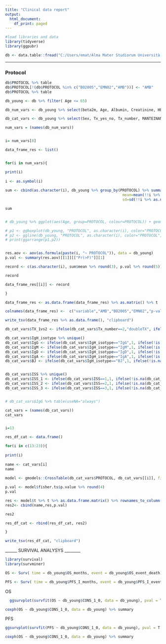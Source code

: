 ```yaml
---
title: "Clinical data report"
output:
  html_document:
    df_print: paged
---
```


```r
#load libraries and data
library(tidyverse)
library(ggpubr)

db <- data.table::fread("C:/Users/emat/Alma Mater Studiorum Università di Bologna/PROJECT 1q & 13 - Documenti/complete_database_1q_13_181019.txt", encoding = 'UTF-8')

```

____

### Protocol

```r

db$PROTOCOL %>% table
db$PROTOCOL[!(db$PROTOCOL %in% c("BO2005","EMN02","AMB"))] <- "AMB" 
db$PROTOCOL %>% table
```


```r

db_young <- db %>% filter( Age <= 65)

```



```r
db_num_vars <- db_young %>% select(beta2m, Age, Albumin, Creatinine, HB, PLTs, Tot_PC, LDH, Calcium)

db_cat_vars <- db_young %>% select(Sex, Tx_yes_no, Tx_number, MANTEINANCE, CONSOLIDATION, HB_m_105, plt_m_150, PC_60_01,ISS,IgH_isotype, `K/L`,PROTOCOL, FISH_del_17p, t_4_14)

```


```r

num_vars = (names(db_num_vars))


i= num_vars[8]

data_frame_res <- list()


for(i in num_vars){

print(i)
  
i <- as.symbol(i)
  
sum <- cbind(as.character(i), db_young %>% group_by(PROTOCOL) %>% summarise(count=n(), 
                                                     mean=mean(!!i %>% as.numeric(), na.rm=T), 
                                                     sd=sd(!!i %>% as.numeric(), na.rm=T)))

sum


# db_young %>% ggplot(aes(Age, group=PROTOCOL, colour=PROTOCOL)) + geom_density()

# p1 <- ggboxplot(db_young, "PROTOCOL", as.character(i), color="PROTOCOL")
# p2 <- ggline(db_young, "PROTOCOL", as.character(i), color="PROTOCOL", add = c("mean_se", "jitter"))
# print(ggarrange(p1,p2))


res.aov <- aov(as.formula(paste(i, "~ PROTOCOL")), data = db_young)
p.val <- summary(res.aov)[[1]][["Pr(>F)"]][1]

record <- c(as.character(i), sum$mean %>% round(3), p.val %>% round(5)) 

record

data_frame_res[[i]] <- record

}

data_frame_res <- as.data.frame(data_frame_res) %>% as.matrix() %>% t

colnames(data_frame_res) <-  c("variable","AMB","BO2005","EMN02","p-value")

```


```r

write_tsv(data_frame_res %>% as.data.frame(), "clipboard")

```


```r


db_cat_vars$TX_1vs2 <- ifelse(db_cat_vars$Tx_number==2,"doubleTX", ifelse(db_cat_vars$Tx_number==1, "singleTX", NA) )

db_cat_vars$IgH_isotype %>% unique()
db_cat_vars$IgG <- ifelse(db_cat_vars$IgH_isotype=="IgG",1, ifelse(!is.na(db_cat_vars$IgH_isotype), 0, NA) )
db_cat_vars$IgM <- ifelse(db_cat_vars$IgH_isotype=="IgM",1, ifelse(!is.na(db_cat_vars$IgH_isotype), 0, NA) )
db_cat_vars$IgD <- ifelse(db_cat_vars$IgH_isotype=="IgD",1, ifelse(!is.na(db_cat_vars$IgH_isotype), 0, NA) )
db_cat_vars$IgA <- ifelse(db_cat_vars$IgH_isotype=="IgA",1, ifelse(!is.na(db_cat_vars$IgH_isotype), 0, NA) )
db_cat_vars$BJ <- ifelse(db_cat_vars$IgH_isotype=="BJ",1, ifelse(!is.na(db_cat_vars$IgH_isotype), 0, NA) )


db_cat_vars$ISS %>% unique()
db_cat_vars$ISS_1 <- ifelse(db_cat_vars$ISS==1,1, ifelse(!is.na(db_cat_vars$IgH_isotype), 0, NA) )
db_cat_vars$ISS_2 <- ifelse(db_cat_vars$ISS==2,1, ifelse(!is.na(db_cat_vars$IgH_isotype), 0, NA) )
db_cat_vars$ISS_3 <- ifelse(db_cat_vars$ISS==3,1, ifelse(!is.na(db_cat_vars$IgH_isotype), 0, NA) )


# db_cat_vars$IgG %>% table(useNA="always")

cat_vars = (names(db_cat_vars))
cat_vars


i=13

res_df_cat <- data.frame()

for(i in c(13:23)){
  
print(i)
  
name <- cat_vars[i]
name
  
model <- gmodels::CrossTable(db_cat_vars$PROTOCOL, db_cat_vars[[i]], fisher = T)

p.val <- model$fisher.ts$p.value %>% round(4)
p.val

res <- model$t %>% t %>% as.data.frame.matrix() %>% rownames_to_column()
res2<- cbind(name,res,p.val)

res2

res_df_cat <- rbind(res_df_cat, res2)

}


```

```r
write_tsv(res_df_cat, "clipboard")
```




______ SURVIVAL ANALYSYS ________

```r

library(survival)
library(survminer)

OS <- Surv( time = db_young$OS_months, event = db_young$OS_event_death)

PFS <- Surv( time = db_young$PFS_I_months, event = db_young$PFS_I_event)


```


OS
```r
  ggsurvplot(survfit(OS ~ db_young$CONS_1_0, data = db_young), pval = T, risk.table = T, xlab = "OS")

coxph(OS ~ db_young$CONS_1_0, data = db_young) %>% summary

```

PFS
```r
ggsurvplot(survfit(PFS ~ db_young$CONS_1_0, data = db_young), pval = T, risk.table = T, xlab = "PFS")

coxph(OS ~ db_young$CONS_1_0, data = db_young) %>% summary

```
```r





```

